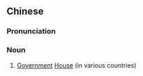 {{also|总督府}}
==Chinese==
{{zh-forms|s=总督府|type=21}}
{{wikipedia|lang=zh}}

===Pronunciation===
{{zh-pron
|m=zǒngdūfǔ
|c=zung2 duk1 fu2
|h=pfs=chúng-tuk-fú
|cat=n
}}

===Noun===
{{zh-noun}}

# [[government|Government]] [[house|House]] (in various countries)